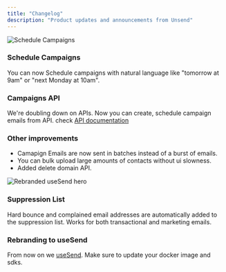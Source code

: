 ```yaml
---
title: "Changelog"
description: "Product updates and announcements from Unsend"
---
```


<Update label="October 2024" description="v1.7.0">


<Frame>
    <img src="/images/changelog/schedule-campaign.png" alt="Schedule Campaigns" />
</Frame>

### Schedule Campaigns
You can now Schedule campaigns with natural language like "tomorrow at 9am" or "next Monday at 10am".

### Campaigns API
We're doubling down on APIs. Now you can create, schedule campaign emails from API. check [API documentation](/api-reference/introduction)

### Other improvements

- Camapign Emails are now sent in batches instead of a burst of emails.
- You can bulk upload large amounts of contacts without ui slowness.
- Added delete domain API.

</Update>

<Update label="September 2024" description="v1.6.0">
<Frame>
    <img src="https://usesend.com/hero-dark.webp" alt="Rebranded useSend hero" />
</Frame>

### Suppression List
Hard bounce and complained email addresses are automatically added to the suppression list. Works for both transactional and marketing emails.

### Rebranding to useSend
From now on we [useSend](https://usesend.com). Make sure to update your docker image and sdks.

</Update>
